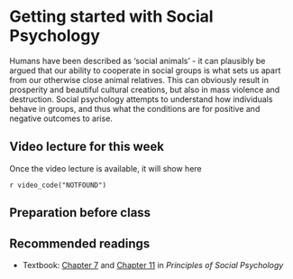 # Getting started with Social Psychology

Humans have been described as 'social animals' - it can plausibly be argued that our ability to cooperate in social groups is what sets us apart from our otherwise close animal relatives. This can obviously result in prosperity and beautiful cultural creations, but also in mass violence and destruction. Social psychology attempts to understand how individuals behave in groups, and thus what the conditions are for positive and negative outcomes to arise.

## Video lecture for this week

Once the video lecture is available, it will show here

`r video_code("NOTFOUND")`

## Preparation before class



## Recommended readings

* Textbook: [Chapter 7](https://open.lib.umn.edu/socialpsychology/part/chapter-7-influencing-and-conforming/) and [Chapter 11](https://open.lib.umn.edu/socialpsychology/part/chapter-11-working-groups-performance-and-decision-making/) in *Principles of Social Psychology*



